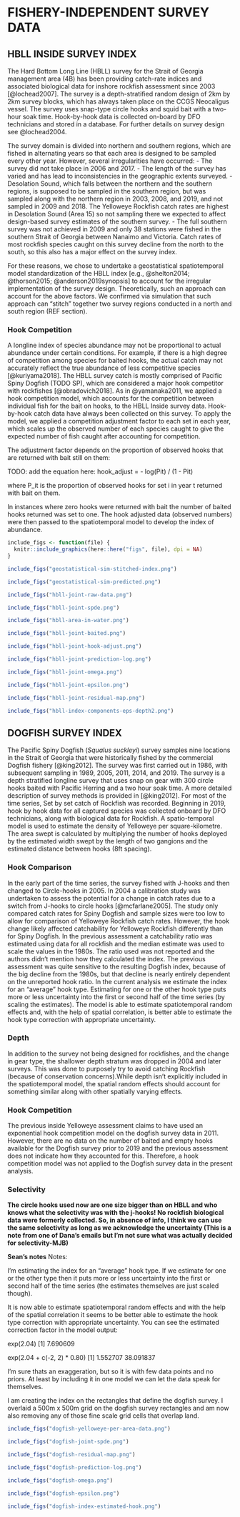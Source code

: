 # FISHERY-INDEPENDENT SURVEY DATA {#app:index-data}

## HBLL INSIDE SURVEY INDEX {#sec:hbll-index-data}

The Hard Bottom Long Line (HBLL) survey for the Strait of Georgia management area (4B) has been providing catch-rate indices and associated biological data for inshore rockfish assessment since 2003 [@lochead2007].
The survey is a depth-stratified random design of 2km by 2km survey blocks, which has always taken place on the CCGS Neocaligus vessel.
The survey uses snap-type circle hooks and squid bait with a two-hour soak time.
Hook-by-hook data is collected on-board by DFO technicians and stored in a database.
For further details on survey design see @lochead2004.

The survey domain is divided into northern and southern regions, which are fished in alternating years so that each area is designed to be sampled every other year.
However, several irregularities have occurred:
- The survey did not take place in 2006 and 2017.
- The length of the survey has varied and has lead to inconsistencies in the geographic extents surveyed.
- Desolation Sound, which falls between the northern and the southern regions, is supposed to be sampled in the southern region, but was sampled along with the northern region in 2003, 2008, and 2019, and not sampled in 2009 and 2018. The Yelloweye Rockfish catch rates are highest in Desolation Sound (Area 15) so not sampling there we expected to affect design-based survey estimates of the southern survey.
- The full southern survey was not achieved in 2009 and only 38 stations were fished in the southern Strait of Georgia between Nanaimo and Victoria. Catch rates of most rockfish species caught on this survey decline from the north to the south, so this also has a major effect on the survey index.

For these reasons, we chose to undertake a geostatistical spatiotemporal model standardization of the HBLL index [e.g., @shelton2014; @thorson2015; @anderson2019synopsis] to account for the irregular implementation of the survey design.
Theoretically, such an approach can account for the above factors.
We confirmed via simulation that such approach can "stitch" together two survey regions conducted in a north and south region (REF section).

### Hook Competition {#sec:hbll-hook-competition}

A longline index of species abundance may not be proportional to actual abundance under certain conditions.
For example, if there is a high degree of competition among species for baited hooks, the actual catch may not accurately reflect the true abundance of less competitive species [@kuriyama2018]. The HBLL survey catch is mostly comprised of Pacific Spiny Dogfish (TODO SP), which are considered a major hook competitor with rockfishes [@obradovich2018].
As in @yamanaka2011, we applied a hook competition model, which accounts for the competition between individual fish for the bait on hooks, to the HBLL Inside survey data.
Hook-by-hook catch data have always been collected on this survey.
To apply the model, we applied a competition adjustment factor to each set in each year, which scales up the observed number of each species caught to give the expected number of fish caught after accounting for competition.

The adjustment factor depends on the proportion of observed hooks that are returned with bait still on them:

TODO: add the equation here:
hook_adjust = - log(Pit) / (1 - Pit)

where P_it is the proportion of observed hooks for set i in year t returned with bait on them.

In instances where zero hooks were returned with bait the number of baited hooks returned was set to one.
The hook adjusted data (observed numbers) were then passed to the spatiotemporal model to develop the index of abundance.

```r
include_figs <- function(file) {
  knitr::include_graphics(here::here("figs", file), dpi = NA)
}
```

```r
include_figs("geostatistical-sim-stitched-index.png")
```

\clearpage

```r
include_figs("geostatistical-sim-predicted.png")
```

\clearpage

```r
include_figs("hbll-joint-raw-data.png")
```

```r
include_figs("hbll-joint-spde.png")
```

```r
include_figs("hbll-area-in-water.png")
```

```r
include_figs("hbll-joint-baited.png")
```

```r
include_figs("hbll-joint-hook-adjust.png")
```

```r
include_figs("hbll-joint-prediction-log.png")
```

```r
include_figs("hbll-joint-omega.png")
```

```r
include_figs("hbll-joint-epsilon.png")
```

```r
include_figs("hbll-joint-residual-map.png")
```

```r
include_figs("hbll-index-components-eps-depth2.png")
```

\clearpage

## DOGFISH SURVEY INDEX {#sec:dogfish-index-data}

The Pacific Spiny Dogfish (*Squalus suckleyi*) survey samples nine locations in the Strait of Georgia that were historically fished by the commercial Dogfish fishery [@king2012]. The survey was first carried out in 1986, with subsequent sampling in 1989, 2005, 2011, 2014, and 2019. The survey is a depth stratified longline survey that uses snap on gear with 300 circle hooks baited with Pacific Herring and a two hour soak time. A more detailed description of survey methods is provided in [@king2012]. For most of the time series, Set by set catch of Rockfish was recorded. Beginning in 2019, hook by hook data for all captured species was collected onboard by DFO technicians, along with biological data for Rockfish. A spatio-temporal model is used to estimate the density of Yelloweye per square-kilometre. The area swept is calculated by multiplying the number of hooks deployed by the estimated width swept by the length of two gangions and the estimated distance between hooks (8ft spacing).

### Hook Comparison {#sec:dog-hook-comparison}

In the early part of the time series, the survey fished with J-hooks and then changed to Circle-hooks in 2005. In 2004 a calibration study was undertaken to assess the potential for a change in catch rates due to a switch from J-hooks to circle hooks [@mcfarlane2005]. The study only compared catch rates for Spiny Dogfish and sample sizes were too low to allow for comparison of Yelloweye Rockfish catch rates. However, the hook change likely affected catchability for Yelloweye Rockfish differently than for Spiny Dogfish. In the previous assessment a catchability ratio was estimated using data for all rockfish and the median estimate was used to scale the values in the 1980s. The ratio used was not reported and the authors didn't mention how they calculated the index. The previous assessment was quite sensitive to the resulting Dogfish index, because of the big decline from the 1980s, but that decline is nearly entirely dependent on the unreported hook ratio. In the current analysis we estimate the index for an "average" hook type. Estimating for one or the other hook type puts more or less uncertainty into the first or second half of the time series (by scaling the estimates). The model is able to estimate spatiotemporal random effects and, with the help of spatial correlation, is better able to estimate the hook type correction with appropriate uncertainty.

### Depth {#sec:dog-depth}

In addition to the survey not being designed for rockfishes, and the change in gear type, the shallower depth stratum was dropped in 2004 and later surveys. This was done to purposely try to avoid catching Rockfish (because of conservation concerns).While depth isn't explicitly included in the spatiotemporal model, the spatial random effects should account for something similar along with other spatially varying effects.

### Hook Competition {#sec:dog-hook-competition}

The previous inside Yelloweye assessment claims to have used an exponential hook competition model on the dogfish survey data in 2011. However, there are no data on the number of baited and empty hooks available for the Dogfish survey prior to 2019 and the previous assessment does not indicate how they accounted for this. Therefore, a hook competition model was not applied to the Dogfish survey data in the present analysis.

### Selectivity {#sec:dog-selectivity}

**The circle hooks used now are one size bigger than on HBLL and who knows what the selectivity was with the j-hooks! No rockfish biological data were formerly collected. So, in absence of info, I think we can use the same selectivity as long as we acknowledge the uncertainty (This is a note from one of Dana's emails but I'm not sure what was actually decided for selectivity-MJB)**

**Sean's notes**
Notes:

I'm estimating the index for an "average" hook type. If we estimate for one or the other type then it puts more or less uncertainty into the first or second half of the time series (the estimates themselves are just scaled though).

It is now able to estimate spatiotemporal random effects and with the help of the spatial correlation it seems to be better able to estimate the hook type correction with appropriate uncertainty. You can see the estimated correction factor in the model output:

exp(2.04)
[1] 7.690609

exp(2.04 + c(-2, 2) * 0.80)
[1]  1.552707 38.091837

I'm sure thats an exaggeration, but so it is with few data points and no priors. At least by including it in one model we can let the data speak for themselves.

I am creating the index on the rectangles that define the dogfish survey. I overlaid a 500m x 500m grid on the dogfish survey rectangles and am now also removing any of those fine scale grid cells that overlap land.

\clearpage

```r
include_figs("dogfish-yelloweye-per-area-data.png")
```

```r
include_figs("dogfish-joint-spde.png")
```

```r
include_figs("dogfish-residual-map.png")
```

```r
include_figs("dogfish-prediction-log.png")
```

```r
include_figs("dogfish-omega.png")
```

```r
include_figs("dogfish-epsilon.png")
```

```r
include_figs("dogfish-index-estimated-hook.png")
```

\clearpage
